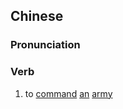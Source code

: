 {{also|麾军}}
==Chinese==
{{zh-forms|s=麾军}}

===Pronunciation===
{{zh-pron
|m=huījūn
|c=fai1 gwan1
|cat=v
}}

===Verb===
{{zh-verb}}

# {{lb|zh|literary}} to [[command]] [[an]] [[army]]